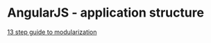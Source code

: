 = AngularJS - application structure =

[[http://blog.safaribooksonline.com/2014/03/27/13-step-guide-angularjs-modularization/|13 step guide to modularization]]

